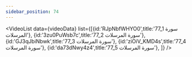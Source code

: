 ```yaml
---
sidebar_position: 74
---
```


<VideoList data={videoData} list={[{id:'RJpNbfWHYO0',title:'77_1 سورة المرسلات'},
{id:'3zu0PuWsb7c',title:'77_2 سورة المرسلات'},
{id:'GJ3qJbiNbwk',title:'77_3 سورة المرسلات'},
{id:'ziOiV_KMD4s',title:'77_4 سورة المرسلات'},
{id:'da73dNwy4z4',title:'77_5 سورة المرسلات'},
]}
/>
